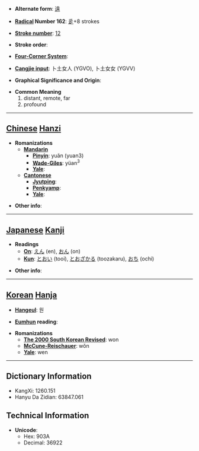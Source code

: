 * '''Alternate form''': [[遠]]

* '''[[Wiktionary:Chinese radical index| Radical]] Number 162''': [[Wiktionary:Chinese radical index 辵|辵]]+8 strokes

* '''[[Wiktionary:Chinese total strokes index|Stroke number]]''': [[Wiktionary:Chinese total strokes index 12|12]]

* '''Stroke order''': 

* '''[[Wiktionary:Chinese four corner index|Four-Corner System]]''': 

* '''[[Wiktionary:Chinese Cangjie index|Cangjie input]]''': 卜土女人 (YGVO), 卜土女女 (YGVV)

* '''Graphical Significance and Origin''': 

* '''Common Meaning'''
*#distant, remote, far
*# profound


----

== [[Chinese]] [[Hanzi]] ==

* '''Romanizations'''
** '''[[Mandarin]]'''
*** '''[[Pinyin]]''': yuǎn (yuan3)
*** '''[[Wade-Giles]]''': yüan<sup>3</sup>
*** '''[[Yale]]''': 
** '''[[Cantonese]]'''
*** '''[[Jyutping]]''':
*** '''[[Penkyamp]]''': 
*** '''[[Yale]]''': 

* '''Other info''': 

----

== [[Japanese]] [[Kanji]] ==

* '''Readings'''
** '''[[On]]''': [[えん]] (en), [[おん]] (on)
** '''[[Kun]]''': [[とおい]] (tooi), [[とおざかる]] (toozakaru), [[おち]] (ochi)

* '''Other info''':  

----

== [[Korean]] [[Hanja]] ==

* '''[[Hangeul]]''': 원

* '''[[Eumhun]] reading''': 

* '''Romanizations'''
** '''[[The 2000 South Korean Revised Romanization|The 2000 South Korean Revised]]''': won
** '''[[McCune-Reischauer]]''': wŏn
** '''[[Yale]]''': wen

----

== Dictionary Information ==

* KangXi: 1260.151
* Hanyu Da Zidian: 63847.061

== Technical Information ==

* '''Unicode''':
** Hex: 903A
** Decimal: 36922